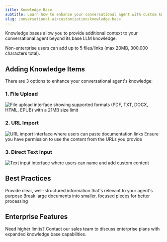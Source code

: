 ```yaml
---
title: Knowledge Base
subtitle: Learn how to enhance your conversational agent with custom knowledge
slug: conversational-ai/customization/knowledge-base
---
```



Knowledge bases allow you to provide additional context to your conversational
agent beyond its base LLM knowledge.

<Note>
  Non-enterprise users can add up to 5 files/links (max 20MB, 300,000 characters
  total).
</Note>

## Adding Knowledge Items

There are 3 options to enhance your conversational agent's knowledge:

### 1. File Upload

<Frame>
  <img
    src="../images/knowledge-base-1.webp"
    alt="File upload interface showing supported formats (PDF, TXT, DOCX, HTML, EPUB) with a 21MB size limit"
  />
</Frame>

### 2. URL Import

<Frame>
  <img
    src="../images/knowledge-base-2.webp"
    alt="URL import interface where users can paste documentation links"
  />
</Frame>

<Warning>
  Ensure you have permission to use the content from the URLs you provide
</Warning>

### 3. Direct Text Input

<Frame>
  <img
    src="../images/knowledge-base-3.webp"
    alt="Text input interface where users can name and add custom content"
  />
</Frame>

## Best Practices

<CardGroup cols={2}>
  <Card title="Content Quality" icon="duotone star">
    Provide clear, well-structured information that's relevant to your agent's
    purpose
  </Card>
  <Card title="Size Management" icon="duotone hard-drive">
    Break large documents into smaller, focused pieces for better processing
  </Card>
</CardGroup>

## Enterprise Features

<Info>
  Need higher limits? Contact our sales team to discuss enterprise plans with
  expanded knowledge base capabilities.
</Info>
